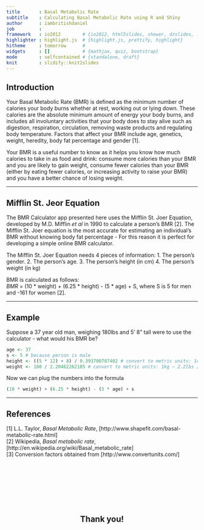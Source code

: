 ```yaml
---
title       : Basal Metabolic Rate
subtitle    : Calculating Basal Metabolic Rate using R and Shiny
author      : iambritishdaniel
job         :
framework   : io2012        # {io2012, html5slides, shower, dzslides, ...}
highlighter : highlight.js  # {highlight.js, prettify, highlight}
hitheme     : tomorrow      # 
widgets     : []            # {mathjax, quiz, bootstrap}
mode        : selfcontained # {standalone, draft}
knit        : slidify::knit2slides
---
```

## Introduction

Your Basal Metabolic Rate (BMR) is defined as the minimum number of calories your body burns whether at rest, working out or lying down. These calories are the absolute minimum amount of energy your body burns, and includes all involuntary activities that your body does to stay alive such as digestion, respiration, circulation, removing waste products and regulating body temperature. Factors that affect your BMR include age, genetics, weight, heredity, body fat percentage and gender [1]. 

Your BMR is a useful number to know as it helps you know how much calories to take in as food and drink: consume more calories than your BMR and you are likely to gain weight, consume fewer calories than your BMR (either by eating fewer calories, or increasing activity to raise your BMR) and you have a better chance of losing weight.

--- 

## Mifflin St. Jeor Equation

The BMR Calculator app presented here uses the Mifflin St. Joer Equation, developed by M.D. Mifflin *et al* in 1990 to calculate a person's BMR [2]. The Mifflin St. Joer equation is the most accurate for estimating an individual's BMR without knowing body fat percentage - For this reason it is perfect for developing a simple online BMR calculator.

The Mifflin St. Joer Equation needs 4 pieces of information:
 1. The person's gender.
 2. The person's age.
 3. The person's height (in cm)
 4. The person's weight (in kg)

BMR is calculated as follows:  
*BMR* = (10 * weight) + (6.25 * height) - (5 * age) + S, where S is 5 for men and -161 for women [2].

---

## Example

Suppose a 37 year old man, weighing 180lbs and 5' 8" tall were to use the calculator - what would his BMR be?  
```r
age <- 37
s <- 5 # because person is male
height <- ((5 * 12) + 8) / 0.393700787402 # convert to metric units: 1cm ~ 0.394" [3]
weight <- 180 / 2.20462262185 # convert to metric units: 1kg ~ 2.2lbs [3]
```
Now we can plug the numbers into the formula
```r
(10 * weight) + (6.25 * height) - (5 * age) + s
```

---

## References

[1] L.L. Taylor, *Basal Metabolic Rate*, [http://www.shapefit.com/basal-metabolic-rate.html]  
[2] Wikipedia, *Basal metabolic rate*, [http://en.wikipedia.org/wiki/Basal_metabolic_rate]  
[3] Conversion factors obtained from [http://www.convertunits.com/]  

<center style="margin-top: 150px;"><h2>Thank you!</h2></center>






